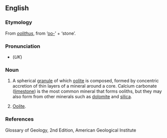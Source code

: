==English==

===Etymology===
From {{L.}} ''[[oolithus]]'', from {{AGr.}} '''{{polytonic|[[ᾠο-]]}}''' ‘[[oo-]]’ + '''{{polytonic|[[λίθος]]}}''' ‘stone’.

===Pronunciation===
*(''UK'') {{IPA|/ˈəʊəlɪθ/}}

===Noun===
{{en-noun}}

# {{geology}} A spherical [[granule]] of which [[oolite]] is composed, formed by concentric accretion of thin layers of a mineral around a core. Calcium carbonate ([[limestone]]) is the most common mineral that forms ooliths, but they may also form from other minerals such as [[dolomite]] and [[silica]].
# {{rare}} [[oolite|Oolite]].

===References===
Glossary of Geology, 2nd Edition, American Geological Institute
